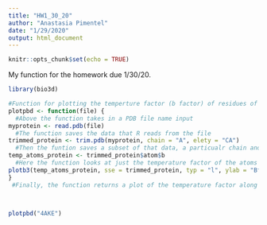 ```yaml
---
title: "HW1_30_20"
author: "Anastasia Pimentel"
date: "1/29/2020"
output: html_document
---
```


```r
knitr::opts_chunk$set(echo = TRUE)
```





My function for the homework due 1/30/20.

```r
library(bio3d)

#Function for plotting the temperture factor (b factor) of residues of a protein.
plotpbd <- function(file) {
  #Above the function takes in a PDB file name input 
myprotein <- read.pdb(file)  
  #The function saves the data that R reads from the file
trimmed_protein <- trim.pdb(myprotein, chain = "A", elety = "CA")
  #Then the funtion saves a subset of that data, a particualr chain and atom type
temp_atoms_protein <- trimmed_protein$atom$b
  #Here the function looks at just the temperature factor of the atoms from that subset of data
plotb3(temp_atoms_protein, sse = trimmed_protein, typ = "l", ylab = "Bfactor")
}
 #Finally, the function returns a plot of the temperature factor along the residues, with the additional secondary structure info in the margins.



plotpbd("4AKE")  

```






